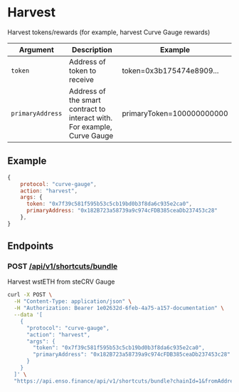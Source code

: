# Harvest

Harvest tokens/rewards (for example, harvest Curve Gauge rewards)

| Argument         | Description                                                              | Example                   |
| ---------------- | ------------------------------------------------------------------------ | ------------------------- |
| `token`          | Address of token to receive                                              | token=0x3b175474e8909...  |
| `primaryAddress` | Address of the smart contract to interact with. For example, Curve Gauge | primaryToken=100000000000 |

## Example

```js
{
    protocol: "curve-gauge",
    action: "harvest",
    args: {
      token: "0x7f39c581f595b53c5cb19bd0b3f8da6c935e2ca0",
      primaryAddress: "0x182B723a58739a9c974cFDB385ceaDb237453c28"
    },
}
```

## Endpoints

### POST [/api/v1/shortcuts/bundle](https://api.enso.finance/api#/shortcuts/BundleController_bundleShortcutTransaction)

Harvest wstETH from steCRV Gauge

```bash copy
curl -X POST \
  -H "Content-Type: application/json" \
  -H "Authorization: Bearer 1e02632d-6feb-4a75-a157-documentation" \
  --data '[
    {
      "protocol": "curve-gauge",
      "action": "harvest",
      "args": {
        "token": "0x7f39c581f595b53c5cb19bd0b3f8da6c935e2ca0",
        "primaryAddress": "0x182B723a58739a9c974cFDB385ceaDb237453c28"
      }
    }
  ]' \
  "https://api.enso.finance/api/v1/shortcuts/bundle?chainId=1&fromAddress=0xd8da6bf26964af9d7eed9e03e53415d37aa96045&routingStrategy=delegate"
```
